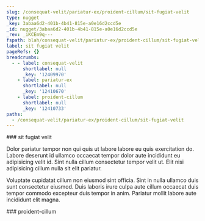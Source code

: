 ```yaml
---
slug: /consequat-velit/pariatur-ex/proident-cillum/sit-fugiat-velit
type: nugget
_key: 3abaa6d2-401b-4b41-815e-a0e16d2ccd5e
_id: nugget/3abaa6d2-401b-4b41-815e-a0e16d2ccd5e
_rev: _iKCEm9q---
fspath: blah/consequat-velit/pariatur-ex/proident-cillum/sit-fugiat-velit.md
label: sit fugiat velit
pageRefs: {}
breadcrumbs:
  - - label: consequat-velit
      shortlabel: null
      _key: '12409970'
    - label: pariatur-ex
      shortlabel: null
      _key: '12410670'
    - label: proident-cillum
      shortlabel: null
      _key: '12410733'
paths:
  - /consequat-velit/pariatur-ex/proident-cillum/sit-fugiat-velit
---
```


<NuggetArea>
<Nugget slug="/consequat-velit/pariatur-ex/proident-cillum/sit-fugiat-velit" type="nugget" _key="3abaa6d2-401b-4b41-815e-a0e16d2ccd5e" _id="nugget/3abaa6d2-401b-4b41-815e-a0e16d2ccd5e" _rev="_iKCEm9q---" fspath="blah/consequat-velit/pariatur-ex/proident-cillum/sit-fugiat-velit.md" label="sit fugiat velit" paths="/consequat-velit/pariatur-ex/proident-cillum/sit-fugiat-velit">
<NuggetBody>
### sit fugiat velit

Dolor pariatur tempor non qui quis ut labore labore eu quis exercitation do. Labore deserunt id ullamco occaecat tempor dolor aute incididunt eu adipisicing velit id. Sint nulla cillum consectetur tempor velit ut. Elit nisi adipisicing cillum nulla sit elit pariatur.

Voluptate cupidatat cillum non eiusmod sint officia. Sint in nulla ullamco duis sunt consectetur eiusmod. Duis laboris irure culpa aute cillum occaecat duis tempor commodo excepteur duis tempor in anim. Pariatur mollit labore aute incididunt elit magna.

</NuggetBody>
<Breadcrumbs>
<Crumbs>
<Crumb _key="12409970" label="consequat-velit" /><Crumb _key="12410670" label="pariatur-ex" /><Crumb _key="12410733" label="proident-cillum" />
</Crumbs>
</Breadcrumbs>
</Nugget>

<NuggetsInbound>
</NuggetsInbound>
<NuggetsOutbound>
</NuggetsOutbound>
</NuggetArea>
<PassagesInbound>
<Passage direction="inbound" type="passage" _key="12410733" _id="passage/12410733" _rev="_iKCEm9m--B" label="proident-cillum" passage="proident-cillum" fspath="blah/consequat-velit/pariatur-ex/proident-cillum" paths="/consequat-velit/pariatur-ex/proident-cillum" slug="/consequat-velit/pariatur-ex/proident-cillum">
<NuggetBody>
### proident-cillum

</NuggetBody>
<Breadcrumbs>
<Crumbs>
<Crumb _key="12409970" label="consequat-velit" /><Crumb _key="12410670" label="pariatur-ex" />
</Crumbs>
</Breadcrumbs>
</Passage>

</PassagesInbound>
<PassagesOutbound>
</PassagesOutbound>